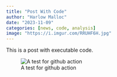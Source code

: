 ```yaml
---
title: "Post With Code"
author: "Harlow Malloc"
date: "2023-11-09"
categories: [news, code, analysis]
image: "https://i.imgur.com/RRUHF6H.jpg"
---
```


This is a post with executable code.

![A test for github action](https://i.imgur.com/RRUHF6H.jpg)